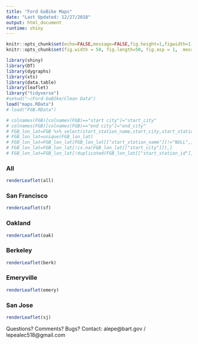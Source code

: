 ```yaml
---
title: "Ford GoBike Maps"
date: "Last Updated: 12/27/2018"
output: html_document
runtime: shiny
---
```


``` r
knitr::opts_chunk$set(echo=FALSE,message=FALSE,fig.height=1,figwidth=1)
knitr::opts_chunk$set(fig.width = 50, fig.length=50, fig.asp = 1,  message=FALSE)
```

``` r
library(shiny)
library(DT)
library(dygraphs)
library(xts)
library(data.table)
library(leaflet)
library("tidyverse")
#setwd("~/Ford-GoBIke/Clean Data")
load("maps.RData")
# load("FGB.RData")
```

```r
# colnames(FGB)[colnames(FGB)=="start city"]="start_city"
# colnames(FGB)[colnames(FGB)=="end city"]="end_city"
# FGB_lon_lat=FGB %>% select(start_station_name,start_city,start_station_longitude,start_station_latitude,start_station_id)
# FGB_lon_lat=unique(FGB_lon_lat)
# FGB_lon_lat=FGB_lon_lat[FGB_lon_lat[["start_station_name"]]!="NULL",]
# FGB_lon_lat=FGB_lon_lat[!is.na(FGB_lon_lat[["start_city"]]),]
# FGB_lon_lat=FGB_lon_lat[!duplicated(FGB_lon_lat[["start_station_id"]]),]
```

### All
``` r
renderLeaflet(all)
```

### San Francisco
``` r
renderLeaflet(sf)
```

### Oakland
``` r
renderLeaflet(oak)
```

### Berkeley
``` r
renderLeaflet(berk)
```

### Emeryville
``` r
renderLeaflet(emery)
```

### San Jose
``` r
renderLeaflet(sj)
```

Questions? Comments? Bugs?
Contact: alepe@bart.gov / lepealec518@gmail.com